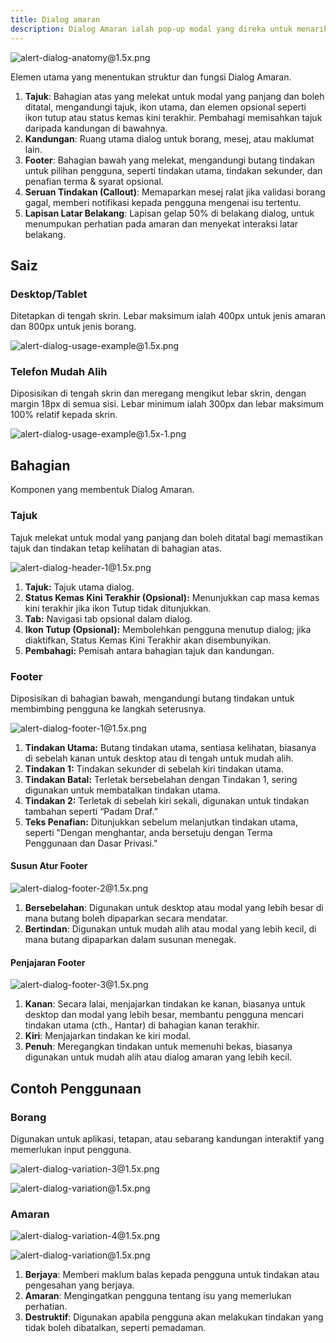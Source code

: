 ```yaml
---
title: Dialog amaran
description: Dialog Amaran ialah pop-up modal yang direka untuk menarik perhatian pengguna bagi tindakan atau mesej penting. Ia terdiri daripada tiga komponen utama, iaitu Tajuk, Kandungan, dan Footer. Komponen ini membentuk dialog yang fleksibel dan kohesif yang boleh digunakan untuk pelbagai jenis amaran atau borang.
---
```


![alert-dialog-anatomy@1.5x.png](/design/alert-dialog-anatomy1.5x.png)

Elemen utama yang menentukan struktur dan fungsi Dialog Amaran.

1. **Tajuk**: Bahagian atas yang melekat untuk modal yang panjang dan boleh ditatal, mengandungi tajuk, ikon utama, dan elemen opsional seperti ikon tutup atau status kemas kini terakhir. Pembahagi memisahkan tajuk daripada kandungan di bawahnya.
2. **Kandungan**: Ruang utama dialog untuk borang, mesej, atau maklumat lain.
3. **Footer**: Bahagian bawah yang melekat, mengandungi butang tindakan untuk pilihan pengguna, seperti tindakan utama, tindakan sekunder, dan penafian terma & syarat opsional.
4. **Seruan Tindakan (Callout)**: Memaparkan mesej ralat jika validasi borang gagal, memberi notifikasi kepada pengguna mengenai isu tertentu.
5. **Lapisan Latar Belakang**: Lapisan gelap 50% di belakang dialog, untuk menumpukan perhatian pada amaran dan menyekat interaksi latar belakang.

## Saiz

### Desktop/Tablet

Ditetapkan di tengah skrin. Lebar maksimum ialah 400px untuk jenis amaran dan 800px untuk jenis borang.

![alert-dialog-usage-example@1.5x.png](/design/alert-dialog-usage-example1.5x.png)

### Telefon Mudah Alih

Diposisikan di tengah skrin dan meregang mengikut lebar skrin, dengan margin 18px di semua sisi. Lebar minimum ialah 300px dan lebar maksimum 100% relatif kepada skrin.

![alert-dialog-usage-example@1.5x-1.png](/design/alert-dialog-usage-example1.5x-1.png)

## Bahagian

Komponen yang membentuk Dialog Amaran.

### Tajuk

Tajuk melekat untuk modal yang panjang dan boleh ditatal bagi memastikan tajuk dan tindakan tetap kelihatan di bahagian atas.

![alert-dialog-header-1@1.5x.png](/design/alert-dialog-header-11.5x.png)

1. **Tajuk:** Tajuk utama dialog.
2. **Status Kemas Kini Terakhir (Opsional):** Menunjukkan cap masa kemas kini terakhir jika ikon Tutup tidak ditunjukkan.
3. **Tab:** Navigasi tab opsional dalam dialog.
4. **Ikon Tutup (Opsional):** Membolehkan pengguna menutup dialog; jika diaktifkan, Status Kemas Kini Terakhir akan disembunyikan.
5. **Pembahagi:** Pemisah antara bahagian tajuk dan kandungan.

### Footer

Diposisikan di bahagian bawah, mengandungi butang tindakan untuk membimbing pengguna ke langkah seterusnya.

![alert-dialog-footer-1@1.5x.png](/design/alert-dialog-footer-11.5x.png)

1. **Tindakan Utama:** Butang tindakan utama, sentiasa kelihatan, biasanya di sebelah kanan untuk desktop atau di tengah untuk mudah alih.
2. **Tindakan 1:** Tindakan sekunder di sebelah kiri tindakan utama.
3. **Tindakan Batal:** Terletak bersebelahan dengan Tindakan 1, sering digunakan untuk membatalkan tindakan utama.
4. **Tindakan 2:** Terletak di sebelah kiri sekali, digunakan untuk tindakan tambahan seperti “Padam Draf.”
5. **Teks Penafian:** Ditunjukkan sebelum melanjutkan tindakan utama, seperti "Dengan menghantar, anda bersetuju dengan Terma Penggunaan dan Dasar Privasi."

#### Susun Atur Footer

![alert-dialog-footer-2@1.5x.png](/design/alert-dialog-footer-21.5x.png)

1. **Bersebelahan**: Digunakan untuk desktop atau modal yang lebih besar di mana butang boleh dipaparkan secara mendatar.
2. **Bertindan**: Digunakan untuk mudah alih atau modal yang lebih kecil, di mana butang dipaparkan dalam susunan menegak.

#### Penjajaran Footer

![alert-dialog-footer-3@1.5x.png](/design/alert-dialog-footer-31.5x.png)

1. **Kanan**: Secara lalai, menjajarkan tindakan ke kanan, biasanya untuk desktop dan modal yang lebih besar, membantu pengguna mencari tindakan utama (cth., Hantar) di bahagian kanan terakhir.
2. **Kiri**: Menjajarkan tindakan ke kiri modal.
3. **Penuh**: Meregangkan tindakan untuk memenuhi bekas, biasanya digunakan untuk mudah alih atau dialog amaran yang lebih kecil.

## Contoh Penggunaan

### Borang

Digunakan untuk aplikasi, tetapan, atau sebarang kandungan interaktif yang memerlukan input pengguna.

![alert-dialog-variation-3@1.5x.png](/design/alert-dialog-variation-31.5x.png)

![alert-dialog-variation@1.5x.png](/design/alert-dialog-variation1.5x.png)

### Amaran

![alert-dialog-variation-4@1.5x.png](/design/alert-dialog-variation-41.5x.png)

![alert-dialog-variation@1.5x.png](/design/alert-dialog-variation1.5x.png)

1. **Berjaya**: Memberi maklum balas kepada pengguna untuk tindakan atau pengesahan yang berjaya.
2. **Amaran**: Mengingatkan pengguna tentang isu yang memerlukan perhatian.
3. **Destruktif**: Digunakan apabila pengguna akan melakukan tindakan yang tidak boleh dibatalkan, seperti pemadaman.
